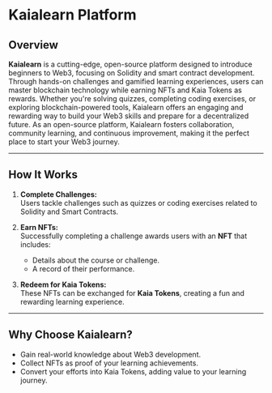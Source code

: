 # Kaialearn Platform

## **Overview**

**Kaialearn** is a cutting-edge, open-source platform designed to introduce beginners to Web3, focusing on Solidity and smart contract development. Through hands-on challenges and gamified learning experiences, users can master blockchain technology while earning NFTs and Kaia Tokens as rewards. Whether you're solving quizzes, completing coding exercises, or exploring blockchain-powered tools, Kaialearn offers an engaging and rewarding way to build your Web3 skills and prepare for a decentralized future. As an open-source platform, Kaialearn fosters collaboration, community learning, and continuous improvement, making it the perfect place to start your Web3 journey.

---

## **How It Works**

1. **Complete Challenges:**  
   Users tackle challenges such as quizzes or coding exercises related to Solidity and Smart Contracts.

2. **Earn NFTs:**  
   Successfully completing a challenge awards users with an **NFT** that includes:

   - Details about the course or challenge.
   - A record of their performance.

3. **Redeem for Kaia Tokens:**  
   These NFTs can be exchanged for **Kaia Tokens**, creating a fun and rewarding learning experience.

---

## **Why Choose Kaialearn?**

- Gain real-world knowledge about Web3 development.
- Collect NFTs as proof of your learning achievements.
- Convert your efforts into Kaia Tokens, adding value to your learning journey.
